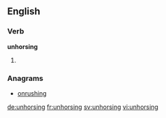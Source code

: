 ==English==

===Verb===
'''unhorsing'''

# {{present participle of|unhorse}}

===Anagrams===
* [[onrushing#English|onrushing]]

[[de:unhorsing]]
[[fr:unhorsing]]
[[sv:unhorsing]]
[[vi:unhorsing]]